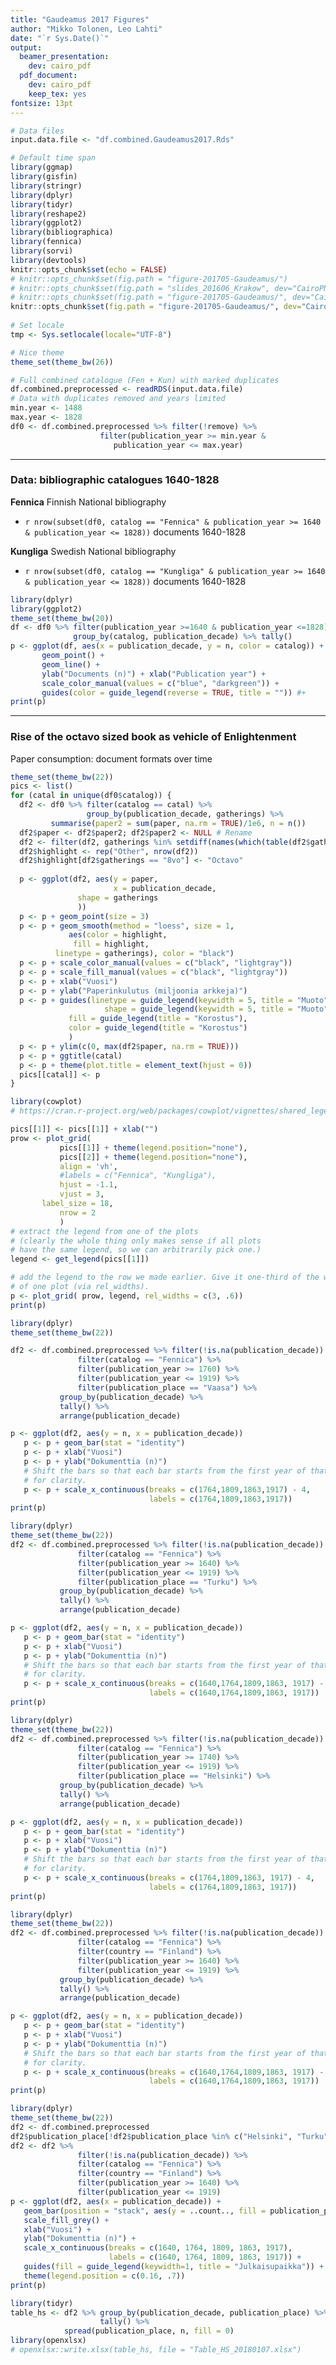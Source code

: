 ```yaml
---
title: "Gaudeamus 2017 Figures"
author: "Mikko Tolonen, Leo Lahti"
date: "`r Sys.Date()`"
output:
  beamer_presentation:
    dev: cairo_pdf  
  pdf_document:
    dev: cairo_pdf
    keep_tex: yes
fontsize: 13pt
---
```



```r
# Data files
input.data.file <- "df.combined.Gaudeamus2017.Rds"

# Default time span
library(ggmap)
library(gisfin)
library(stringr)
library(dplyr)
library(tidyr)
library(reshape2)
library(ggplot2)
library(bibliographica)
library(fennica)
library(sorvi)
library(devtools)
knitr::opts_chunk$set(echo = FALSE)
# knitr::opts_chunk$set(fig.path = "figure-201705-Gaudeamus/")
# knitr::opts_chunk$set(fig.path = "slides_201606_Krakow", dev="CairoPNG")
# knitr::opts_chunk$set(fig.path = "figure-201705-Gaudeamus/", dev="CairoJPEG")
knitr::opts_chunk$set(fig.path = "figure-201705-Gaudeamus/", dev="CairoPDF")
 
# Set locale
tmp <- Sys.setlocale(locale="UTF-8") 

# Nice theme
theme_set(theme_bw(26))
```


```r
# Full combined catalogue (Fen + Kun) with marked duplicates
df.combined.preprocessed <- readRDS(input.data.file)
# Data with duplicates removed and years limited
min.year <- 1488
max.year <- 1828
df0 <- df.combined.preprocessed %>% filter(!remove) %>%
	   			    filter(publication_year >= min.year &
					   publication_year <= max.year)
```

---


### Data: bibliographic catalogues 1640-1828  

**Fennica** Finnish National bibliography

- `r nrow(subset(df0, catalog == "Fennica" & publication_year >= 1640 & publication_year <= 1828))` documents 1640-1828

**Kungliga**  Swedish National bibliography

- `r nrow(subset(df0, catalog == "Kungliga" & publication_year >= 1640 & publication_year <= 1828))` documents 1640-1828

```r
library(dplyr)
library(ggplot2)
theme_set(theme_bw(20))
df <- df0 %>% filter(publication_year >=1640 & publication_year <=1828) %>%
              group_by(catalog, publication_decade) %>% tally()
p <- ggplot(df, aes(x = publication_decade, y = n, color = catalog)) + 
       geom_point() + 
       geom_line() + 
       ylab("Documents (n)") + xlab("Publication year") +
       scale_color_manual(values = c("blue", "darkgreen")) +
       guides(color = guide_legend(reverse = TRUE, title = "")) #+ 
print(p)

```

---


### Rise of the octavo sized book as vehicle of Enlightenment

Paper consumption: document formats over time

```r
theme_set(theme_bw(22))
pics <- list()
for (catal in unique(df0$catalog)) {
  df2 <- df0 %>% filter(catalog == catal) %>% 
                 group_by(publication_decade, gatherings) %>% 
		 summarise(paper2 = sum(paper, na.rm = TRUE)/1e6, n = n()) 
  df2$paper <- df2$paper2; df2$paper2 <- NULL # Rename
  df2 <- filter(df2, gatherings %in% setdiff(names(which(table(df2$gatherings) >= 15)), "NA"))
  df2$highlight <- rep("Other", nrow(df2))
  df2$highlight[df2$gatherings == "8vo"] <- "Octavo"
    
  p <- ggplot(df2, aes(y = paper,
                       x = publication_decade,
		       shape = gatherings
		       ))		       
  p <- p + geom_point(size = 3)
  p <- p + geom_smooth(method = "loess", size = 1,
             aes(color = highlight, 
	          fill = highlight, 
		  linetype = gatherings), color = "black")
  p <- p + scale_color_manual(values = c("black", "lightgray"))
  p <- p + scale_fill_manual(values = c("black", "lightgray"))  	 
  p <- p + xlab("Vuosi")
  p <- p + ylab("Paperinkulutus (miljoonia arkkeja)")
  p <- p + guides(linetype = guide_legend(keywidth = 5, title = "Muoto"),
       	             shape = guide_legend(keywidth = 5, title = "Muoto"),
		     fill = guide_legend(title = "Korostus"),
		     color = guide_legend(title = "Korostus")
		     )
  p <- p + ylim(c(0, max(df2$paper, na.rm = TRUE)))
  p <- p + ggtitle(catal)
  p <- p + theme(plot.title = element_text(hjust = 0))
  pics[[catal]] <- p
}

library(cowplot)
# https://cran.r-project.org/web/packages/cowplot/vignettes/shared_legends.html

pics[[1]] <- pics[[1]] + xlab("")
prow <- plot_grid( 
           pics[[1]] + theme(legend.position="none"),
           pics[[2]] + theme(legend.position="none"),
           align = 'vh',
           #labels = c("Fennica", "Kungliga"),
           hjust = -1.1,
           vjust = 3,
	   label_size = 18,
           nrow = 2
           )
# extract the legend from one of the plots
# (clearly the whole thing only makes sense if all plots
# have the same legend, so we can arbitrarily pick one.)
legend <- get_legend(pics[[1]])

# add the legend to the row we made earlier. Give it one-third of the width
# of one plot (via rel_widths).
p <- plot_grid( prow, legend, rel_widths = c(3, .6))
print(p)
```




```r
library(dplyr)
theme_set(theme_bw(22))

df2 <- df.combined.preprocessed %>% filter(!is.na(publication_decade)) %>% 
       	       filter(catalog == "Fennica") %>%
       	       filter(publication_year >= 1760) %>%
       	       filter(publication_year <= 1919) %>% 
               filter(publication_place == "Vaasa") %>% 
	       group_by(publication_decade) %>% 
	       tally() %>% 
	       arrange(publication_decade)

p <- ggplot(df2, aes(y = n, x = publication_decade))		       
   p <- p + geom_bar(stat = "identity")
   p <- p + xlab("Vuosi")
   p <- p + ylab("Dokumenttia (n)")
   # Shift the bars so that each bar starts from the first year of that decade
   # for clarity. 
   p <- p + scale_x_continuous(breaks = c(1764,1809,1863,1917) - 4,
     	                       labels = c(1764,1809,1863,1917))
print(p)
```



```r
library(dplyr)
theme_set(theme_bw(22))
df2 <- df.combined.preprocessed %>% filter(!is.na(publication_decade)) %>% 
       	       filter(catalog == "Fennica") %>%
       	       filter(publication_year >= 1640) %>%
       	       filter(publication_year <= 1919) %>% 	       
               filter(publication_place == "Turku") %>% 
	       group_by(publication_decade) %>% 
	       tally() %>% 
	       arrange(publication_decade)

p <- ggplot(df2, aes(y = n, x = publication_decade))		       
   p <- p + geom_bar(stat = "identity")
   p <- p + xlab("Vuosi")
   p <- p + ylab("Dokumenttia (n)")
   # Shift the bars so that each bar starts from the first year of that decade
   # for clarity. 
   p <- p + scale_x_continuous(breaks = c(1640,1764,1809,1863, 1917) - 4,
     	                       labels = c(1640,1764,1809,1863, 1917))
print(p)
```




```r
library(dplyr)
theme_set(theme_bw(22))
df2 <- df.combined.preprocessed %>% filter(!is.na(publication_decade)) %>% 
       	       filter(catalog == "Fennica") %>%
       	       filter(publication_year >= 1740) %>%
       	       filter(publication_year <= 1919) %>% 	       
               filter(publication_place == "Helsinki") %>% 
	       group_by(publication_decade) %>% 
	       tally() %>% 
	       arrange(publication_decade)

p <- ggplot(df2, aes(y = n, x = publication_decade))		       
   p <- p + geom_bar(stat = "identity")
   p <- p + xlab("Vuosi")
   p <- p + ylab("Dokumenttia (n)")
   # Shift the bars so that each bar starts from the first year of that decade
   # for clarity. 
   p <- p + scale_x_continuous(breaks = c(1764,1809,1863, 1917) - 4,
     	                       labels = c(1764,1809,1863, 1917))
print(p)
```




```r
library(dplyr)
theme_set(theme_bw(22))
df2 <- df.combined.preprocessed %>% filter(!is.na(publication_decade)) %>% 
       	       filter(catalog == "Fennica") %>%
       	       filter(country == "Finland") %>%	       
       	       filter(publication_year >= 1640) %>%
       	       filter(publication_year <= 1919) %>% 	       
	       group_by(publication_decade) %>% 
	       tally() %>% 
	       arrange(publication_decade)

p <- ggplot(df2, aes(y = n, x = publication_decade))		       
   p <- p + geom_bar(stat = "identity")
   p <- p + xlab("Vuosi")
   p <- p + ylab("Dokumenttia (n)")
   # Shift the bars so that each bar starts from the first year of that decade
   # for clarity. 
   p <- p + scale_x_continuous(breaks = c(1640,1764,1809,1863, 1917) - 4,
     	                       labels = c(1640,1764,1809,1863, 1917))
print(p)
```



```r
library(dplyr)
theme_set(theme_bw(22))
df2 <- df.combined.preprocessed
df2$publication_place[!df2$publication_place %in% c("Helsinki", "Turku", "Vaasa")] <- "Muu"
df2 <- df2 %>%
       	       filter(!is.na(publication_decade)) %>% 
       	       filter(catalog == "Fennica") %>%
       	       filter(country == "Finland") %>%
       	       filter(publication_year >= 1640) %>%
       	       filter(publication_year <= 1919) 
p <- ggplot(df2, aes(x = publication_decade)) +
   geom_bar(position = "stack", aes(y = ..count.., fill = publication_place), color = "black") +
   scale_fill_grey() +   
   xlab("Vuosi") +
   ylab("Dokumenttia (n)") +
   scale_x_continuous(breaks = c(1640, 1764, 1809, 1863, 1917),
     	              labels = c(1640, 1764, 1809, 1863, 1917)) +
   guides(fill = guide_legend(keywidth=1, title = "Julkaisupaikka")) +
   theme(legend.position = c(0.16, .7)) 
print(p)

library(tidyr)
table_hs <- df2 %>% group_by(publication_decade, publication_place) %>%
                    tally() %>%
		    spread(publication_place, n, fill = 0)
library(openxlsx)		    
# openxlsx::write.xlsx(table_hs, file = "Table_HS_20180107.xlsx")
```

